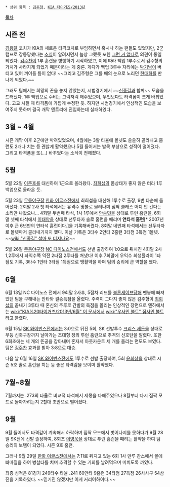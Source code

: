  * 상위 항목 : [[김주형]], [[KIA 타이거즈/2013년]]

[[목차]]
== 시즌 전 ==
[[김용달]] 코치가 KIA의 새로운 타격코치로 부임하면서 혹시나 하는 팬들도 있었지만, 2군 캠프로 강등당했다는 [http://news.naver.com/main/ranking/read.nhn?mid=etc&sid1=111&date=20130205&rankingSectionId=107&rankingType=popular_day&rankingSeq=6&oid=109&aid=0002478960 소식]이 알려지면서 늘상 그랬듯 포텐 [[그런 거 없다]]로 의견이 통일되었다. [[김주찬]]이 1루 훈련을 병행하기 시작하였고, 이에 따라 백업 1루수로서 김주형의 가치가 사라지게 되었기 때문이라는 게 중론. 게다가 백업 3루수 자리에는 [[박기남]]이 버티고 있어 끼어들 틈이 없다! ~~그리고 김주형은 그를 매의 눈으로 노리던 [[한대화]]를 만나게 되었다.~~

그래도 팀에서는 희망의 끈을 놓지 않았는지, 시범경기에서 ~~[[신종길]]과 함께~~ 모습을 드러냈다. 1루 백업으로 수비는 그럭저럭 해주었으며, 무엇보다도 타격폼이 크게 바뀌었다. 고교 시절 때 타격폼에 가깝게 수정한 듯. 하지만 시범경기에서 인상적인 모습을 보여주지 못하며 결국 개막 엔트리에 진입하는데 실패하였다.

== 3월 ~ 4월 ==
시즌 개막 이후 2군에만 박혀있었으며, 4월에는 3할 타율에 볼넷도 쏠쏠히 골라내고 홈런도 2개나 치는 등 괜찮게 활약했으나 5월 들어서는 발목 부상으로 성적이 떨어졌다. 그리고 타격폼을 또(...) 바꾸었다는 소식이 전해졌다.

== 5월 ==
5월 22일 [[이준호]]를 대신하여 1군으로 올라왔다. [[최희섭]]의 몸상태가 좋지 않은 터라 1루 백업으로 올라온 듯.

5월 23일 [[무등야구장]] [[한화 이글스]]전에서 최희섭을 대신해 1루수로 출장, 9번 타순에 들어섰다. 2회말 2사 첫 타석에서는 유격수 땅볼로 물러나며 짐짝 클래스 어디 안 간다는 소리만 나왔으나...
4회말 두번째 타석, 1사 1루에서 [[안승민]]을 상대로 투런 홈런을, 6회말 셋째 타석에서 [[이태양(1990)|이태양]]을 상대로 선두타자 솔로 홈런을 때리며 '''연타석 홈런'''[* 2007년 이후 근 6년만의 연타석 홈런이다.]을 기록해버렸다. 8회말 네번째 타석에서는 선두타자로 볼넷마저 골라내기까지 했다.
이날 기록은 3타수 2안타 2홈런 3타점 3득점 1볼넷. ~~[[wiki:"신종길" 설마 또 터지나요]]~~

5월 26일 [[무등야구장]] [[NC 다이노스]]전에서도 선발 출장하여 1:0으로 뒤처진 4회말 2사 1,2루에서 좌익수쪽 역전 2타점 2루타를 쳐냈다! 이후 7회말에 우익수 희생플라이 1타점도 기록, 3타수 1안타 3타점 1득점으로 맹활약을 하며 팀의 승리에 큰 역할을 했다.

== 6월 ==
6월 13일 NC 다이노스 전에서 9회말 2사후, 5점차 리드를 [[블론세이브]]당해 멘붕에 빠져있던 팀을 구해내는 안타와 결승득점을 올렸다. 주력이 그다지 좋지 않은 김주형이 [[최희섭]]의 끝내기 3루타 때 혼신의 주루로 간발의 득점을 올리는 인상적인 장면으로 엔하에서는 [[wiki:"KIA%20타이거즈/2013년/6월" 이 문서]]에서 [[wiki:"우사인 볼트" 짐사인 볼트]]라고 불렸다.

6월 15일 [[SK 와이번스]]전에서는 3:0으로 뒤진 5회, SK 선발투수 [[크리스 세든]]을 상대로 무등 신축구장까지 날아가는 초대형 장외 투런 홈런으로 추격의 신호탄을 알렸다. 또한 6회초에는 세 개의 뜬공을 잡아내며 혼자서 아웃카운트 세 개를 올리는 면모도 보였다. 팀은 [[김주찬]] 효과를 받아 3:8으로 대승.

다음 날 6월 16일 [[SK 와이번스]]전에도 1루수로 선발 출장하여, 5회 [[윤희상]]을 상대로 시즌 5호 솔로 홈런을 치는 등 좋은 타격감을 보이며 활약했다.

== 7월~8월 ==
7월까지는 .273의 타율로 비교적 타석에서 제몫을 다해주었으나 8월부터 다시 짐짝 모드로 돌아가려는지 2할대 초반으로 떨어졌다.

== 9월 ==
9월 들어서도 타격감이 계속해서 하락하며 짐짝 모드에서 벗어나지를 못하다가 9월 28일 SK전에 선발 출장하여, 8회초 [[이영욱]]을 상대로 투런 홈런을 때리는 활약을 하여 팀 승리의 보탬이 되었다. 시즌 9호 홈런.

그러나 9월 29일 [[한화 이글스]]전에서는 7:11로 뒤지고 있는 6회 1사 만루 찬스에서 볼에 빠따질을 하여 병살타를 치며 추격할 수 있는 기회를 날려먹으며 미치도록 까였다.

최종 성적은 81경기 249타수 타율 .241 60안타 9홈런 34타점 27득점 26사사구 54삼진을 기록하였다. ~~믿기진 않겠지만 이게 커리어하이다.~~
